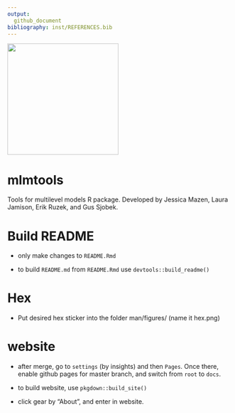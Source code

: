 ```yaml
---
output: 
  github_document
bibliography: inst/REFERENCES.bib
---
```



<img src="man/figures/hex.png" width = 250 />


# mlmtools
Tools for multilevel models R package. Developed by Jessica Mazen, Laura Jamison, Erik Ruzek, and Gus Sjobek.

# Build README

* only make changes to  `README.Rmd`

* to build `README.md` from  `README.Rmd` use `devtools::build_readme()`


# Hex

* Put desired hex sticker into the folder man/figures/ (name it hex.png)


# website

* after merge, go to `settings` (by insights) and then `Pages`. Once
there, enable github pages for master branch, and switch from `root`
to `docs`.

* to build website, use `pkgdown::build_site()`

* click gear by "About", and enter in website.
